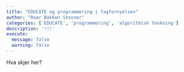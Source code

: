 ```yaml
---
title: "EDUCATE og programmering i fagfornyelsen"
author: "Roar Bakken Stovner"
categories: ['EDUCATE', 'programmering', 'algoritmisk tenkning']
description: '!!!'
execute: 
  message: false
  warning: false
---
```



Hva skjer her?

